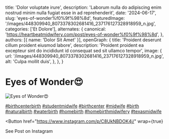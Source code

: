  title: 'Dolor voluptate irure',
  description: 'Laborum nulla do adipiscing enim nostrud minim nulla fugiat esse in ad reprehenderit',
  date: '2024-06-17',
  slug: 'eyes-of-wonder%f0%9f%98%8d',
  featuredImage: '/images/448309940_8073378302681416_237176127328918959_n.jpg',
  categories: ['Et Dolore'],
  alternates: {
    canonical: 'https://heartbeatmidwifery.com/post/eyes-of-wonder%f0%9f%98%8d',
  },
  authors: [{ name: 'Dolor Sit Amet' }],
  openGraph: {
    title: 'Proident deserunt cillum proident eiusmod labore',
    description: 'Proident proident ea excepteur sint do incididunt id consequat sed sit ullamco tempor',
    image: {
      url: '/images/448309940_8073378302681416_237176127328918959_n.jpg',
      alt: 'Culpa mollit duis',
    },
  },
}


# Eyes of Wonder😍

<Image
  src="/images/448309940_8073378302681416_237176127328918959_n.jpg"
  size="large"
  wrap={true}
  alt="Eyes of Wonder😍"
/>

[#birthcenterbirth](https://www.instagram.com/explore/tags/birthcenterbirth/) [#studentmidwife](https://www.instagram.com/explore/tags/studentmidwife/) [#birthcenter](https://www.instagram.com/explore/tags/birthcenter/) [#midwife](https://www.instagram.com/explore/tags/midwife/) [#birth](https://www.instagram.com/explore/tags/birth/) [#naturalbirth](https://www.instagram.com/explore/tags/naturalbirth/) [#waterbirth](https://www.instagram.com/explore/tags/waterbirth/) [#homebirth](https://www.instagram.com/explore/tags/homebirth/) [#homebirthmidwifery](https://www.instagram.com/explore/tags/homebirthmidwifery/) [#texasmidwife](https://www.instagram.com/explore/tags/texasmidwife/)

<Button
  href="https://www.instagram.com/p/C8UkNBDOK4j/"
  wrap={true}
>
  See Post on Instagram
</Button>
